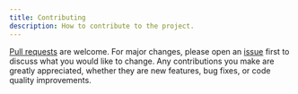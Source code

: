```yaml
---
title: Contributing
description: How to contribute to the project.
---
```


[Pull requests](https://github.com/andrii-kryvoviaz/slink/pulls) are welcome. For major changes, please open an [issue](https://github.com/andrii-kryvoviaz/slink/issues) first to discuss what you would like to change. Any contributions you make are greatly appreciated, whether they are new features, bug fixes, or code quality improvements.
